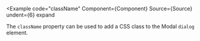 
<Example
  code="className"
  Component={Component}
  Source={Source}
  undent={6}
  expand
>
  The `className` property can be used to add a CSS class to the Modal
  `dialog` element.
</Example>
